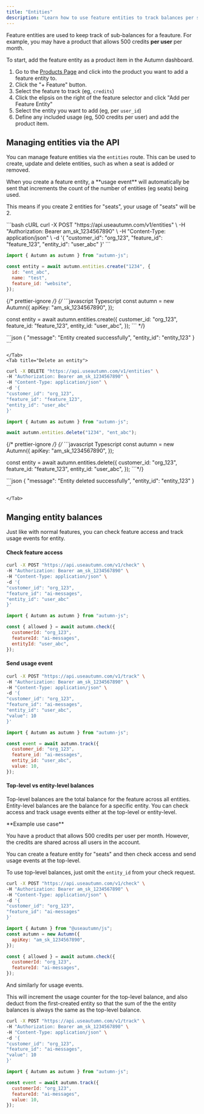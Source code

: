 ```yaml
---
title: "Entities"
description: "Learn how to use feature entities to track balances per separate entity, such as a user or a workspace"
---
```


Feature entities are used to keep track of sub-balances for a feauture. For example, you may have a product that allows 500 credits **per user** per month.

To start, add the feature entity as a product item in the Autumn dashboard.

1. Go to the [Products Page](https://app.useautumn.com/products) and click into the product you want to add a feature entity to.
2. Click the "+ Feature" button.
3. Select the feature to track (eg, `credits`)
4. Click the elipsis on the right of the feature selector and click "Add per Feature Entity"
5. Select the entity you want to add (eg, per `user_id`)
6. Define any included usage (eg, 500 credits per user) and add the product item.

## Managing entities via the API

You can manage feature entities via the `entities` route. This can be used to create, update and delete entities, such as when a seat is added or removed.

<Check>
  When you create a feature entity, a **usage event** will automatically be sent
  that increments the count of the number of entities (eg seats) being used.

This means if you create 2 entities for "seats", your usage of "seats" will be 2.

</Check>

<Tabs>
    <Tab title="Create an entity">
        <CodeGroup>

<CodeGroup>
```bash cURL
curl -X POST "https://api.useautumn.com/v1/entities" \
-H "Authorization: Bearer am_sk_1234567890" \
-H "Content-Type: application/json" \
-d '{
"customer_id": "org_123",
"feature_id": "feature_123",
"entity_id": "user_abc"
}'
```

```javascript Typescript
import { Autumn as autumn } from "autumn-js";

const entity = await autumn.entities.create("1234", {
  id: "ent_abc",
  name: "test",
  feature_id: "website",
});
```

</CodeGroup>

{/* prettier-ignore */}
{/* ```javascript Typescript
const autumn = new Autumn({
  apiKey: "am_sk_1234567890",
});

const entity = await autumn.entities.create({
customer_id: "org_123",
feature_id: "feature_123",
entity_id: "user_abc",
}); ``` \*/}

</CodeGroup>
```json
{
  "message": "Entity created successfully",
  "entity_id": "entity_123"
}
```

    </Tab>
    <Tab title="Delete an entity">

<CodeGroup>

```bash cURL
curl -X DELETE "https://api.useautumn.com/v1/entities" \
-H "Authorization: Bearer am_sk_1234567890" \
-H "Content-Type: application/json" \
-d '{
"customer_id": "org_123",
"feature_id": "feature_123",
"entity_id": "user_abc"
}'
```

```javascript Typescript
import { Autumn as autumn } from "autumn-js";

await autumn.entities.delete("1234", "ent_abc");
```

{/* prettier-ignore */}
{/* ```javascript Typescript
const autumn = new Autumn({
  apiKey: "am_sk_1234567890",
});

const entity = await autumn.entities.delete({
customer_id: "org_123",
feature_id: "feature_123",
entity_id: "user_abc",
}); ```\*/}

</CodeGroup>
```json
{
  "message": "Entity deleted successfully",
  "entity_id": "entity_123"
}
```

    </Tab>

</Tabs>

## Manging entity balances

Just like with normal features, you can check feature access and track usage events for entity.

#### Check feature access

<CodeGroup>

```bash cURL {7-8}
curl -X POST "https://api.useautumn.com/v1/check" \
-H "Authorization: Bearer am_sk_1234567890" \
-H "Content-Type: application/json" \
-d '{
"customer_id": "org_123",
"feature_id": "ai-messages",
"entity_id": "user_abc"
}'
```

```javascript Typescript {9-10}
import { Autumn as autumn } from "autumn-js";

const { allowed } = await autumn.check({
  customerId: "org_123",
  featureId: "ai-messages",
  entityId: "user_abc",
});
```

</CodeGroup>

#### Send usage event

<CodeGroup>

```bash cURL {7-8}
curl -X POST "https://api.useautumn.com/v1/track" \
-H "Authorization: Bearer am_sk_1234567890" \
-H "Content-Type: application/json" \
-d '{
"customer_id": "org_123",
"feature_id": "ai-messages",
"entity_id": "user_abc",
"value": 10
}'
```

```javascript Typescript {9-10}
import { Autumn as autumn } from "autumn-js";

const event = await autumn.track({
  customer_id: "org_123",
  feature_id: "ai-messages",
  entity_id: "user_abc",
  value: 10,
});
```

</CodeGroup>

#### Top-level vs entity-level balances

Top-level balances are the total balance for the feature across all entities. Entity-level balances are the balance for a specific entity. You can check access and track usage events either at the top-level or entity-level.

<Info>
**Example use case**

You have a product that allows 500 credits per user per month. However, the credits are shared across all users in the account.

You can create a feature entity for "seats" and then check access and send usage events at the top-level.

</Info>

To use top-level balances, just omit the `entity_id` from your check request.

<CodeGroup>

```bash cURL
curl -X POST "https://api.useautumn.com/v1/check" \
-H "Authorization: Bearer am_sk_1234567890" \
-H "Content-Type: application/json" \
-d '{
"customer_id": "org_123",
"feature_id": "ai-messages"
}'
```

```javascript Typescript
import { Autumn } from "@useautumn/js";
const autumn = new Autumn({
  apiKey: "am_sk_1234567890",
});

const { allowed } = await autumn.check({
  customerId: "org_123",
  featureId: "ai-messages",
});
```

</CodeGroup>

And similarly for usage events.

<Note>
This will increment the usage counter for the top-level balance, and also deduct from the first-created entity so that the sum of the the entity balances is always the same as the top-level balance.
</Note>
<CodeGroup>

```bash cURL
curl -X POST "https://api.useautumn.com/v1/track" \
-H "Authorization: Bearer am_sk_1234567890" \
-H "Content-Type: application/json" \
-d '{
"customer_id": "org_123",
"feature_id": "ai-messages",
"value": 10
}'
```

```javascript Typescript
import { Autumn as autumn } from "autumn-js";

const event = await autumn.track({
  customerId: "org_123",
  featureId: "ai-messages",
  value: 10,
});
```

</CodeGroup>
